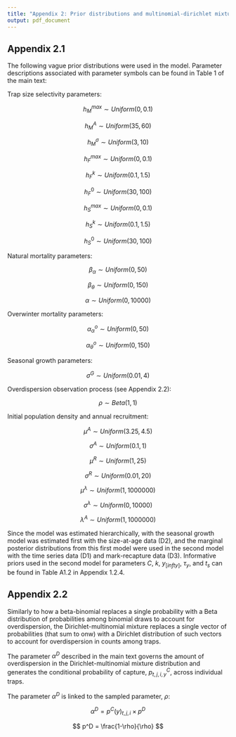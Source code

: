 ```yaml
---
title: "Appendix 2: Prior distributions and multinomial-dirichlet mixture"
output: pdf_document
---
```


## Appendix 2.1

The following vague prior distributions were used in the model. Parameter descriptions associated with parameter symbols can be found in Table 1 of the main text:

Trap size selectivity parameters:

$$
h_M^{max} \sim Uniform(0, 0.1)
$$

$$
h_M^A \sim Uniform(35, 60)
$$

$$
h_M^{\sigma} \sim Uniform(3, 10)
$$

$$
h_F^{max} \sim Uniform(0, 0.1)
$$

$$
h_F^k \sim Uniform(0.1, 1.5)
$$

$$
h_F^0 \sim Uniform(30, 100)
$$

$$
h_S^{max} \sim Uniform(0, 0.1)
$$

$$
h_S^k \sim Uniform(0.1, 1.5)
$$

$$
h_S^0 \sim Uniform(30, 100)
$$


Natural mortality parameters:

$$
\beta_{\alpha} \sim Uniform(0, 50)
$$

$$
\beta_{\theta} \sim Uniform(0, 150)
$$

$$
\alpha \sim Uniform(0, 10000)
$$


Overwinter mortality parameters:

$$
\alpha^o_{\alpha} \sim Uniform(0, 50)
$$

$$
\alpha^o_{\theta} \sim Uniform(0, 150)
$$


Seasonal growth parameters:

$$
\sigma^G \sim Uniform(0.01, 4)
$$


Overdispersion observation process (see Appendix 2.2):

$$
\rho \sim Beta(1, 1)
$$


Initial population density and annual recruitment:


$$
\mu^A \sim Uniform(3.25, 4.5)
$$

$$
\sigma^A \sim Uniform(0.1, 1)
$$

$$
\mu^R \sim Uniform(1, 25)
$$

$$
\sigma^R \sim Uniform(0.01, 20)
$$

$$
\mu^{\lambda} \sim Uniform(1, 1000000)
$$

$$
\sigma^{\lambda} \sim Uniform(0, 10000)
$$

$$
\lambda^A \sim Uniform(1, 1000000)
$$




Since the model was estimated hierarchically, with the seasonal growth model was estimated first with the size-at-age data (D2), and the marginal posterior distributions from this first model were used in the second model with the time series data (D1) and mark-recapture data (D3). Informative priors used in the second model for parameters $C$, $k$, $y_[infty]$, $\tau_y$, and $t_s$ can be found in Table A1.2 in Appendix 1.2.4.

## Appendix 2.2

Similarly to how a beta-binomial replaces a single probability with a Beta distribution of probabilities among binomial draws to account for overdispersion, the Dirichlet-multinomial mixture replaces a single vector of probabilities (that sum to onw) with a Dirichlet distribution of such vectors to account for overdispersion in counts among traps.

The parameter $\alpha^D$ described in the main text governs the amount of overdispersion in the Dirichlet-multinomial mixture distribution and generates the conditional probability of capture, $p^C_{t,j,i,y}$, across individual traps.

The parameter $\alpha^D$ is linked to the sampled parameter, $\rho$:

$$
\alpha^D = p^C(y)_{t,j,i} \times p^D
$$

$$
p^D = \frac{1-\rho}{\rho}
$$

